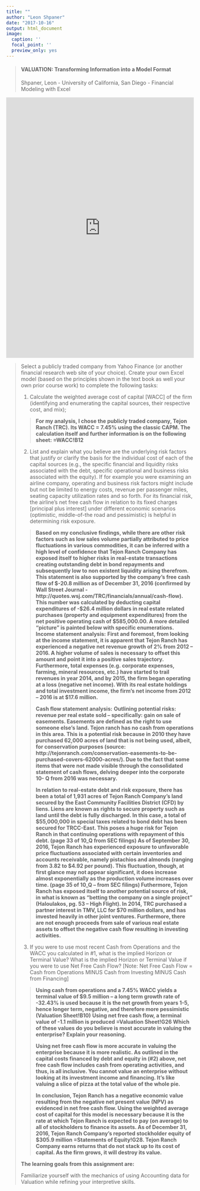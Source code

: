```yaml
---
title: ""
author: "Leon Shpaner"
date: "2017-10-16"
output: html_document
image:
  caption: ''
  focal_point: ''
  preview_only: yes
---
```


> #### VALUATION: Transforming Information into a Model Format
> Shpaner, Leon - University of California, San Diego - Financial Modeling with Excel
>
>
> 

<iframe width="100%" height="700" frameborder="0" scrolling="no" src="https://onedrive.live.com/embed?resid=A5FB65B6C9763D08%2133912&authkey=%21AI0CSnbNAfnH2UI&em=2&AllowTyping=True&wdInConfigurator=True"></iframe>

> Select a publicly traded company from Yahoo Finance (or another financial research web site of your choice). Create your own Excel model (based on the principles shown in the text book as well your own prior course work) to complete the following tasks:
>
> 1) Calculate the weighted average cost of capital [WACC] of the firm (identifying and enumerating the capital sources, their respective cost, and mix);
>
>> **For my analysis, I chose the publicly traded company, Tejon Ranch (TRC). Its WACC = 7.45% using the classic CAPM. The calculation itself and further information is on the following sheet: =WACC!B12**
>
> 2) List and explain what you believe are the underlying risk factors that justify or clarify the basis for the individual cost of each of the capital sources (e.g., the specific financial and liquidity risks associated with the debt, specific operational and business risks associated with the equity). If for example you were examining an airline company, operating and business risk factors might include but not be limited to energy costs, revenue per passenger miles, seating capacity utilization rates and so forth. For its financial risk, the airline’s net free cash flow in relation to its fixed charges [principal plus interest] under different economic scenarios (optimistic, middle-of-the road and pessimistic) is helpful in determining risk exposure.
>
>>**Based on my conclusive findings, while there are other risk factors such as low sales volume partially attributed to price fluctuations in various commodities, it can be inferred with a high level of confidence that Tejon Ranch Company has exposed itself to higher risks in real-estate transactions creating outstanding debt in bond repayments and subsequently low to non existent liquidity arising therefrom. This statement is also supported by the company's free cash flow of $-20.8 million as of December 31, 2016 (confirmed by Wall Street Journal - http://quotes.wsj.com/TRC/financials/annual/cash-flow). This number was calculated by deducting capital expenditures of -$26.4 million dollars in real estate related purchases (property and equipment expenditures) from the net positive operating cash of $585,000.00. A more detailed "picture" is painted below with specific enumerations.**
>> **Income statement analysis:**
**First and foremost, from looking at the income statement, it is apparent that Tejon Ranch has experienced a negative net revenue growth of 2% from 2012 – 2016. A higher volume of sales is necessary to offset this amount and point it into a positive sales trajectory. Furthermore, total expenses (e.g. corporate expenses, farming, mineral resources, etc.) have started to trail revenues in year 2014, and by 2015, the firm began operating at a loss (negative net income). With its real estate holdings and total investment income, the firm’s net income from 2012 – 2016 is at $17.6 million.**
>>
>>**Cash flow statement analysis:**
**Outlining potential risks: revenue per real estate sold – specifically: gain on sale of easements. Easements are defined as the right to use someone else’s land. Tejon ranch has no cash from operations in this area. This is a potential risk because in 2010 they have purchased 62,000 acres of land that is not being used, albeit, for conservation purposes (source: http://tejonranch.com/conservation-easements-to-be-purchased-covers-62000-acres/). Due to the fact that some items that were not made visible through the consolidated statement of cash flows, delving deeper into the corporate 10- Q from 2016 was necessary.** 
>>
>>**In relation to real-estate debt and risk exposure, there has been a total of 1,931 acres of Tejon Ranch Company’s land secured by the East Community Facilities District (CFD) by liens. Liens are known as rights to secure property such as land until the debt is fully discharged. In this case, a total of $55,000,000 in special taxes related to bond debt has been secured for TRCC-East. This poses a huge risk for Tejon Ranch in that continuing operations with repayment of this debt. (page 33 of 10_Q from SEC filings) As of September 30, 2016, Tejon Ranch has experienced exposure to unfavorable price fluctuations associated with certain inventories and accounts receivable, namely pistachios and almonds (ranging from 3.82 to $4.92 per pound). This fluctuation, though, at first glance may not appear significant, it does increase almost exponentially as the production volume increases over time. (page 35 of 10_Q – from SEC filings) Futhermore, Tejon Ranch has exposed itself to another potential source of risk, in what is known as “betting the company on a single project” (Haloulakos, pg. 53 – High Flight). In 2014, TRC purchased a partner interest in TMV, LLC for $70 million dollars, and has invested heavily in other joint ventures. Furthermore, there are not enough proceeds from sale of various real estate assets to offset the negative cash flow resulting in investing activities.**
>
>3) If you were to use most recent Cash from Operations and the WACC you calculated in #1, what is the implied Horizon or Terminal Value? What is the implied Horizon or Terminal Value if you were to use Net Free Cash Flow? [Note: Net Free Cash Flow = Cash from Operations MINUS Cash from Investing MINUS Cash from Financing]
>
>> **Using cash from operations and a 7.45% WACC yields a terminal value of $9.5 million – a long term growth rate of -32.43% is used because it is the net growth from years 1-5, hence longer term, negative, and therefore more pessimistic (Valuation Sheet!B10)**
>>**Using net free cash flow, a terminal value of -1.1 million is produced =Valuation Sheet!G26 Which of these values do you believe is most accurate in valuing the enterprise? Explain your reasoning.** 
>>
>>**Using net free cash flow is more accurate in valuing the enterprise because it is more realistic. As outlined in the capital costs financed by debt and equity in (#2) above, net free cash flow includes cash from operating activities, and thus, is all inclusive. You cannot value an enterprise without looking at its investment income and financing. It’s like valuing a slice of pizza at the total value of the whole pie.**
>>
>>**In conclusion, Tejon Ranch has a negative economic value resulting from the negative net present value (NPV) as evidenced in net free cash flow. Using the weighted average cost of capital for this model is necessary because it is the rate at which Tejon Ranch is expected to pay (on average) to all of stockholders to finance its assets. As of December 31, 2016, Tejon Ranch Company's reported stockholder equity of $305.9 million =Statements of Equity!G28. Tejon Ranch Company earns returns that do not stack up to its cost of capital. As the firm grows, it will destroy its value.**
>
> **The learning goals from this assignment are:**
>
>Familiarize yourself with the mechanics of using Accounting data for Valuation while refining your interpretive skills.